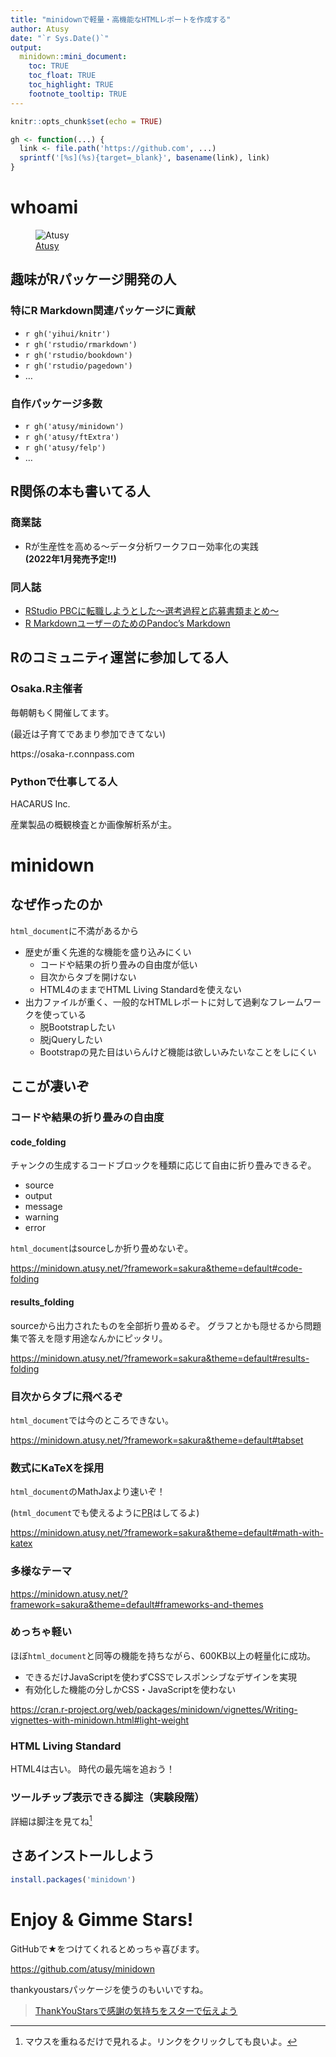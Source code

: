 ```yaml
---
title: "minidownで軽量・高機能なHTMLレポートを作成する"
author: Atusy
date: "`r Sys.Date()`"
output:
  minidown::mini_document:
    toc: TRUE
    toc_float: TRUE
    toc_highlight: TRUE
    footnote_tooltip: TRUE
---
```


```r
knitr::opts_chunk$set(echo = TRUE)
```

```r
gh <- function(...) {
  link <- file.path('https://github.com', ...)
  sprintf('[%s](%s){target=_blank}', basename(link), link)
}
```

# whoami

![[Atusy](https://twitter.com/Atsushi776)](https://avatars.githubusercontent.com/u/30277794?v=4)

## 趣味がRパッケージ開発の人

### 特にR Markdown関連パッケージに貢献

- `r gh('yihui/knitr')`
- `r gh('rstudio/rmarkdown')`
- `r gh('rstudio/bookdown')`
- `r gh('rstudio/pagedown')`
- ...

### 自作パッケージ多数

- `r gh('atusy/minidown')`
- `r gh('atusy/ftExtra')`
- `r gh('atusy/felp')`
- ...

## R関係の本も書いてる人

### 商業誌

- Rが生産性を高める〜データ分析ワークフロー効率化の実践 \
  **(2022年1月発売予定!!)**

### 同人誌

- [RStudio PBCに転職しようとした〜選考過程と応募書類まとめ〜](https://atusy.booth.pm/items/2796523){style='color: inherit'}
- [R MarkdownユーザーのためのPandoc’s Markdown](https://atusy.booth.pm/items/1453002){style='color: inherit'}

## Rのコミュニティ運営に参加してる人

### Osaka.R主催者

毎朝朝もく開催してます。

(最近は子育てであまり参加できてない)

https://osaka-r.connpass.com

### Pythonで仕事してる人

HACARUS Inc.

産業製品の概観検査とか画像解析系が主。

# minidown

## なぜ作ったのか

`html_document`に不満があるから

- 歴史が重く先進的な機能を盛り込みにくい
    - コードや結果の折り畳みの自由度が低い
    - 目次からタブを開けない
    - HTML4のままでHTML Living Standardを使えない
- 出力ファイルが重く、一般的なHTMLレポートに対して過剰なフレームワークを使っている
    - 脱Bootstrapしたい
    - 脱jQueryしたい
    - Bootstrapの見た目はいらんけど機能は欲しいみたいなことをしにくい

## ここが凄いぞ

### コードや結果の折り畳みの自由度

#### code_folding

チャンクの生成するコードブロックを種類に応じて自由に折り畳みできるぞ。

- source
- output
- message
- warning
- error

`html_document`はsourceしか折り畳めないぞ。

<https://minidown.atusy.net/?framework=sakura&theme=default#code-folding>

#### results_folding

sourceから出力されたものを全部折り畳めるぞ。
グラフとかも隠せるから問題集で答えを隠す用途なんかにピッタリ。

<https://minidown.atusy.net/?framework=sakura&theme=default#results-folding>

### 目次からタブに飛べるぞ

`html_document`では今のところできない。

<https://minidown.atusy.net/?framework=sakura&theme=default#tabset>

### 数式にKaTeXを採用

`html_document`のMathJaxより速いぞ！

(`html_document`でも使えるように[PR](https://github.com/rstudio/rmarkdown/pull/1940)はしてるよ)

<https://minidown.atusy.net/?framework=sakura&theme=default#math-with-katex>

### 多様なテーマ

<https://minidown.atusy.net/?framework=sakura&theme=default#frameworks-and-themes>

### めっちゃ軽い

ほぼ`html_document`と同等の機能を持ちながら、600KB以上の軽量化に成功。

- できるだけJavaScriptを使わずCSSでレスポンシブなデザインを実現
- 有効化した機能の分しかCSS・JavaScriptを使わない

<https://cran.r-project.org/web/packages/minidown/vignettes/Writing-vignettes-with-minidown.html#light-weight>

### HTML Living Standard

HTML4は古い。
時代の最先端を追おう！

### ツールチップ表示できる脚注（実験段階）

詳細は脚注を見てね[^fn]

[^fn]: マウスを重ねるだけで見れるよ。リンクをクリックしても良いよ。

## さあインストールしよう

```r
install.packages('minidown')
```

# Enjoy & Gimme Stars! {.unlisted}

GitHubで★をつけてくれるとめっちゃ喜びます。

<https://github.com/atusy/minidown>

thankyoustarsパッケージを使うのもいいですね。

> [ThankYouStarsで感謝の気持ちをスターで伝えよう](https://www.slideshare.net/ksmzn/thankyoustars)
